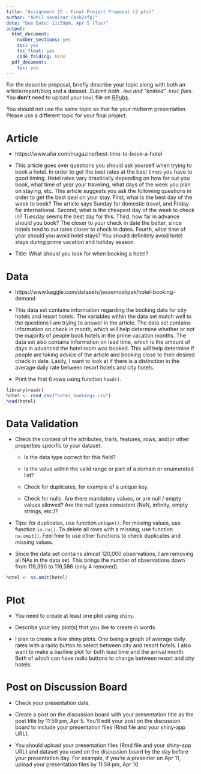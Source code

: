 ---
title: "Assignment 15 - Final Project Proposal (2 pts)"
author: "Akhil Havaldar (ash2sfp)"
date: "Due Date: 11:59pm, Apr 5 (Tue)"
output:
  html_document:
    number_sections: yes
    toc: yes
    toc_float: yes
    code_folding: hide
  pdf_document:
    toc: yes
---

<style>
h1.title {
  font-size: 30px;
}
h1 {
  font-size: 26px;
}
h2 {
  font-size: 22px;
}
h3 { 
  font-size: 18px;
}

</style>

For the describe proposal, briefly describe your topic along with both an article/report/blog and a dataset. *Submit both `.Rmd` and "knitted"`.html` files*. You **don't** need to upload your `html` file on [RPubs](https://rpubs.com).

You should not use the same topic as that for your midterm presentation. Please use a different topic for your final project. 

# Article

- https://www.afar.com/magazine/best-time-to-book-a-hotel
- This article goes over questions you should ask yourself when trying to book a hotel. In order to get the best rates at the best times you have to good timing. Hotel rates vary drastically depending on how far out you book, what time of year your traveling, what days of the week you plan on staying, etc. This article suggests you ask the following questions in order to get the best deal on your stay. First, what is the best day of the week to book? The article says Sunday for domestic travel, and Friday for international. Second, what is the cheapest day of the week to check in? Tuesday seems the best day for this. Third, how far in advance should you book? The closer to your check in date the better, since hotels tend to cut rates closer to check in dates. Fourth, what time of year should you avoid hotel stays? You should definitely avoid hotel stays during prime vacation and holiday season.

- Title: What should you look for when booking a hotel?

# Data

- https://www.kaggle.com/datasets/jessemostipak/hotel-booking-demand
- This data set contains information regarding the booking data for city hotels and resort hotels. The variables within the data set match well to the questions I am trying to answer in the article. The data set contains information on check in month, which will help determine whether or not the majority of people book hotels in the prime vacation months. The data set also contains information on lead time, which is the amount of days in advanced the hotel room was booked. This will help determine if people are taking advice of the article and booking close to their desired check in date. Lastly, I want to look at if there is a distinction in the average daily rate between resort hotels and city hotels.     


- Print the first 6 rows using function `head()`.

```{r}
library(readr)
hotel <- read_csv("hotel_bookings.csv")
head(hotel)
```


# Data Validation

- Check the content of the attributes, traits, features, rows, and/or other properties specific to your dataset.

   + Is the data type correct for this field?

   + Is the value within the valid range or part of a domain or enumerated list?

   + Check for duplicates, for example of a unique key.

   + Check for nulls. Are there mandatory values, or are null / empty values allowed? Are the null types consistent (NaN, infinity, empty strings, etc.)?

- Tips: for duplicates, use function `unique()`. For missing values, use function `is.na()`. To delete all rows with a missing, use function `na.omit()`. Feel free to use other functions to check duplicates and missing values.

- Since the data set contains almost 120,000 observations, I am removing all NAs in the data set. This brings the number of observations down from 119,390 to 119,386 (only 4 removed).

```{r}
hotel <- na.omit(hotel)
```


# Plot 

- You need to create at least one plot using `shiny`.

- Describe your key plot(s) that you like to create in words.

- I plan to create a few shiny plots. One being a graph of average daily rates with a radio button to select between city and resort hotels. I also want to make a bar/line plot for both lead time and the arrival month. Both of which can have radio buttons to change between resort and city hotels. 


# Post on Discussion Board

- Check your presentation date. 

- Create a post on the discussion board with your presentation title as the post title by 11:59 pm, Apr 5. You'll edit your post on the discussion board to include your presentation files (Rmd file and your shiny-app URL).

- You should upload your presentation files (Rmd file and your shiny-app URL) and dataset you used on the discussion board by the day before your presentation day. For example, if you're a presenter on Apr 11, upload your presentation files by 11:59 pm, Apr 10.  


